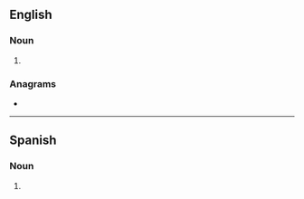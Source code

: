 ==English==

===Noun===
{{head|en|noun plural form}}

# {{plural of|hotcake|lang=en}}

===Anagrams===
* {{anagrams|en|a=acehkost|choakest}}

----

==Spanish==

===Noun===
{{head|es|noun form|g=m-p}}

# {{plural of|hotcake|lang=es}}